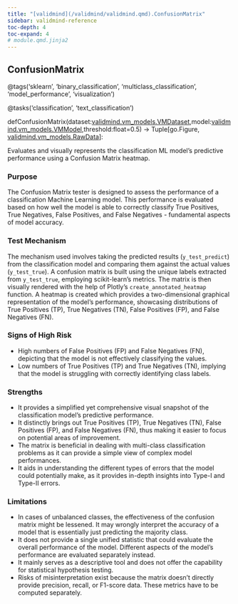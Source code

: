 ```yaml
---
title: "[validmind](/validmind/validmind.qmd).ConfusionMatrix"
sidebar: validmind-reference
toc-depth: 4
toc-expand: 4
# module.qmd.jinja2
---
```


<!-- function.qmd.jinja2 -->

## ConfusionMatrix<span class="suffix"></span>

<!-- signatures.jinja2 -->

::: {.signature}

<span class="decorators"><span class="decorator">@<span class="n">tags(<span class="s">'sklearn'</span>, <span class="s">'binary_classification'</span>, <span class="s">'multiclass_classification'</span>, <span class="s">'model_performance'</span>, <span class="s">'visualization'</span>)</span></span>

<span class="decorator">@<span class="n">tasks(<span class="s">'classification'</span>, <span class="s">'text_classification'</span>)</span></span> </span>

<span class="kw">def</span><span class="name">ConfusionMatrix</span>(<span class="params"><span class="n">dataset</span><span class="p">:</span><a href="/validmind/validmind/vm_models.qmd#vmdataset">validmind.vm_models.VMDataset</a><span class="muted">,</span></span><span class="params"><span class="n">model</span><span class="p">:</span><a href="/validmind/validmind/vm_models.qmd#vmmodel">validmind.vm_models.VMModel</a><span class="muted">,</span></span><span class="params"><span class="n">threshold</span><span class="p">:</span><span class="nb">float</span><span class="o">=</span><span class="kc">0.5</span></span>)<span class="p"> → </span><span class="return-annotation"><span class="n">Tuple</span><span class="p">\[</span><span class="n">go</span>.<span class="n">Figure</span><span class="p">, </span><a href="/validmind/validmind/vm_models.qmd#rawdata">validmind.vm_models.RawData</a><span class="p">\]</span></span>:

:::

<!-- docstring.jinja2 -->

Evaluates and visually represents the classification ML model's predictive performance using a Confusion Matrix heatmap.

### Purpose

The Confusion Matrix tester is designed to assess the performance of a classification Machine Learning model. This performance is evaluated based on how well the model is able to correctly classify True Positives, True Negatives, False Positives, and False Negatives - fundamental aspects of model accuracy.

### Test Mechanism

The mechanism used involves taking the predicted results (`y_test_predict`) from the classification model and comparing them against the actual values (`y_test_true`). A confusion matrix is built using the unique labels extracted from `y_test_true`, employing scikit-learn's metrics. The matrix is then visually rendered with the help of Plotly's `create_annotated_heatmap` function. A heatmap is created which provides a two-dimensional graphical representation of the model's performance, showcasing distributions of True Positives (TP), True Negatives (TN), False Positives (FP), and False Negatives (FN).

### Signs of High Risk

- High numbers of False Positives (FP) and False Negatives (FN), depicting that the model is not effectively classifying the values.
- Low numbers of True Positives (TP) and True Negatives (TN), implying that the model is struggling with correctly identifying class labels.

### Strengths

- It provides a simplified yet comprehensive visual snapshot of the classification model's predictive performance.
- It distinctly brings out True Positives (TP), True Negatives (TN), False Positives (FP), and False Negatives (FN), thus making it easier to focus on potential areas of improvement.
- The matrix is beneficial in dealing with multi-class classification problems as it can provide a simple view of complex model performances.
- It aids in understanding the different types of errors that the model could potentially make, as it provides in-depth insights into Type-I and Type-II errors.

### Limitations

- In cases of unbalanced classes, the effectiveness of the confusion matrix might be lessened. It may wrongly interpret the accuracy of a model that is essentially just predicting the majority class.
- It does not provide a single unified statistic that could evaluate the overall performance of the model. Different aspects of the model's performance are evaluated separately instead.
- It mainly serves as a descriptive tool and does not offer the capability for statistical hypothesis testing.
- Risks of misinterpretation exist because the matrix doesn't directly provide precision, recall, or F1-score data. These metrics have to be computed separately.

